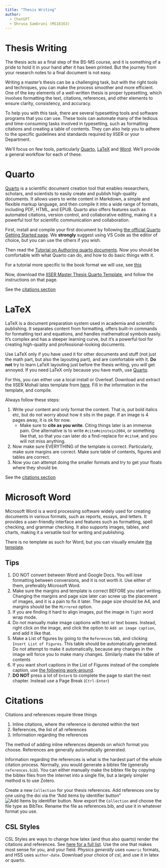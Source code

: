 ```yaml
---
title: "Thesis Writing"
author:
  - ChatGPT
  - Dhruva Sambrani (MS18163)
---
```


# Thesis Writing

The thesis acts as a final step of the BS-MS course, and it is something of a pride to hold it in your hand after it has been printed. But the journey from your research notes to a final document is not easy.

Writing a master's thesis can be a challenging task, but with the right tools and techniques, you can make the process smoother and more efficient. One of the key elements of a well-written thesis is proper typesetting, which involves formatting the text, citations, references, and other elements to ensure clarity, consistency, and accuracy.

To help you with this task, there are several typesetting tools and software programs that you can use. These tools can automate many of the tedious and time-consuming tasks involved in typesetting, such as formatting citations and creating a table of contents. They can also help you to adhere to the specific guidelines and standards required by IISER or your Department.

We'll focus on few tools, particularly [Quarto](#quarto), [LaTeX](#latex) and [Word](#word). We'll provide a general workflow for each of these.

# Quarto {#quarto}

[Quarto](https://quarto.org/) is a scientific document creation tool that enables researchers, scholars, and scientists to easily create and publish high-quality documents. It allows users to write content in Markdown, a simple and flexible markup language, and then compile it into a wide range of formats, including PDF, HTML, and EPUB. Quarto also offers features such as automated citations, version control, and collaborative editing, making it a powerful tool for scientific communication and collaboration.

First, install and compile your first document by following [the official Quarto Getting Started page](https://quarto.org/docs/get-started/hello/vscode.html). We **strongly** suggest using VS Code as the editor of choice, but you can use the others if you wish.

Then read the [Tutorial on Authoring quarto documents](https://quarto.org/docs/get-started/authoring/). Now you should be comfortable with what Quarto can do, and how to do basic things with it.

For a tutorial more specific to the book format we will use, see [this](https://quarto.org/docs/books/)

Now, download the [IISER Master Thesis Quarto Template](https://github.com/IISERM/Master-Thesis-Quarto-Template), and follow the instructions on that page.

::: {.callout-tip}

See the [citations section](#citations)

:::

# LaTeX {#latex}

LaTeX is a document preparation system used in academia and scientific publishing. It separates content from formatting, offers built-in commands for formatting text and equations, and handles mathematical symbols easily. It's complex and has a steeper learning curve, but it's a powerful tool for creating high-quality and professional-looking documents.

::: {.callout-warn}
Use LaTeX only if you have used it for other documents and stuff (not just the math part, but also the layouting part), and are comfortable with it. **Do not** try to learn LaTeX layouting just before the thesis writing, you _will_ get annoyed. If you need LaTeX only because you have math, use [Quarto](#quarto).
:::

For this, you can either use a local install or Overleaf. Download and extract the IISER Mohali latex template from [here](https://www.iisermohali.ac.in/forms/academics/forms). Fill in the information in the template, and compile.

::: {.callout-caution}
Always follow these steps:

1. Write your content and only format the content. That is, put bold italics etc, but do not worry about how it sits in the page. If an image is 4 pages away, it is ok for now.
   - Make sure to **cite as you write**. Citing things later is an immense pain. One alternative is to write `#cite#einstein2004`, or something like that, so that you can later do a find-replace for `#cite#`, and you will not miss anything.
2. Now make sure EVERYTHING of the template is correct. Particularly, make sure margins are correct. Make sure table of contents, figures and tables are correct.
3. Now you can attempt doing the smaller formats and try to get your floats where they should be.
:::

::: {.callout-tip}

See the [citations section](#citations)

:::
# Microsoft Word {#word}

Microsoft Word is a word processing software widely used for creating documents in various formats, such as reports, essays, and letters. It provides a user-friendly interface and features such as formatting, spell checking, and grammar checking. It also supports images, tables, and charts, making it a versatile tool for writing and publishing.

There is no template as such for Word, but you can visually emulate [the template](https://www.iisermohali.ac.in/forms/academics/forms).

## Tips

1. DO NOT convert between Word and Google Docs. You will lose formatting between conversions, and it is not worth it. Use either of them, preferably Microsoft Word.
2. Make sure the margins and template is correct BEFORE you start writing. Changing the margins and page size later can screw up the placement of images, and it is a pain to fix it later. The page size should be A4, and margins should be the `Mirrored` option.
3. If you are finding it hard to align images, put the image in `Tight` word wrap mode.
4. Do not manually make image captions with text or text boxes. Instead, right click on the image, and click the option to `Add an image caption`, and add it like that.
5. Make a List of figures by going to the `References` tab, and clicking `Insert List of Figures`. This table should be automatically generated. Do not attempt to make it automatically, because any changes in the image will force you to make many changes. Similarly make the table of contents
6. If you want short captions in the List of Figures instead of the complete caption, use [the following work-around](https://superuser.com/a/1560893).
7. **DO NOT** press a lot of `Enter`s to complete the page to start the next chapter. Instead use a Page Break (`Ctrl-Enter`)

# Citations {#citations}

Citations and references require three things

1. Inline citations, where the reference is denoted within the text
2. References, the list of all references
3. Information regarding the references

The method of adding inline references depends on which format you choose. References are generally automatically generated. 

Information regarding the references is what is the hardest part of the whole citation process. Normally, you would generate a bibtex file (generally `references.bib`). You can either manually make the bibtex file by copying the bibtex files from the internet into a single file, but a largely simpler method is to use Zotero.

Create a new `Collection` for your thesis references. Add references one by one using the doi via the "Add items by identifier button" ![Add Items by identifier button](./images/zotero-magic.png). Now export the `Collection` and choose the file type as BibTex. Rename the file as references.bib, and use it in whatever format you use.

## CSL Styles

CSL Styles are ways to change how latex (and thus also quarto) render the citations and references. See [here for a full list](https://www.zotero.org/styles). Use the one that makes most sense for you, and your field. Physics _generally_ uses `numeric` formats, and HSS uses `author-date`. Download your choice of csl, and use it in latex or quarto.

